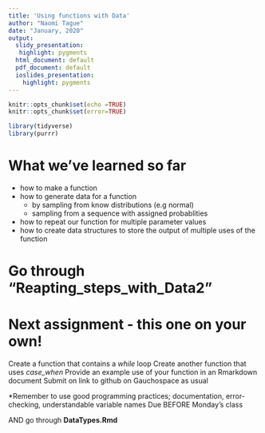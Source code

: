 ```yaml
---
title: 'Using functions with Data'
author: "Naomi Tague"
date: "January, 2020"
output:
  slidy_presentation:
   highlight: pygments
  html_document: default
  pdf_document: default
  ioslides_presentation:
    highlight: pygments
---
```


```r
knitr::opts_chunk$set(echo =TRUE)
knitr::opts_chunk$set(error=TRUE)

library(tidyverse)
library(purrr)

```


# What we've learned so far

* how to make a function
* how to generate data for a function
  * by sampling from know distributions (e.g normal)
  * sampling from a sequence with assigned probablities
* how to repeat our function for multiple parameter values
* how to create data structures to store the output of multiple uses of the function

# Go through "Reapting_steps_with_Data2"

# Next assignment - this one on your own!

Create a function that contains a *while* loop
Create another function that uses *case_when*
Provide an example use of your function in an Rmarkdown document
Submit on link to github on Gauchospace as usual

*Remember to use good programming practices; documentation, error-checking,
understandable variable names
Due BEFORE Monday's class

AND go through 
**DataTypes.Rmd**